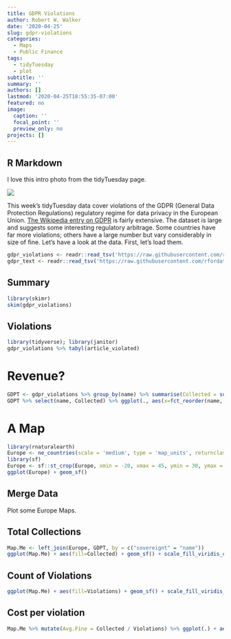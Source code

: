 ```yaml
---
title: GDPR Violations
author: Robert W. Walker
date: '2020-04-25'
slug: gdpr-violations
categories:
  - Maps
  - Public Finance
tags:
  - tidyTuesday
  - plot
subtitle: ''
summary: ''
authors: []
lastmod: '2020-04-25T18:55:35-07:00'
featured: no
image:
  caption: ''
  focal_point: ''
  preview_only: no
projects: []
---
```


## R Markdown

I love this intro photo from the tidyTuesday page.

![](https://camo.githubusercontent.com/0c831f8d61fee52c54b4edf861012ea51643195f/68747470733a2f2f776f726470726573732e736d6172746c6f6f6b2e636f6d2f77702d636f6e74656e742f75706c6f6164732f323031382f30312f676470722e706e67)

This week's tidyTuesday data cover violations of the GDPR (General Data Protection Regulations) regulatory regime for data privacy in the European Union.  [The Wikipedia entry on GDPR](https://en.wikipedia.org/wiki/General_Data_Protection_Regulation) is fairly extensive.  The dataset is large and suggests some interesting regulatory arbitrage.  Some countries have far more violations; others have a large number but vary considerably in size of fine.  Let's have a look at the data.  First, let's load them.

```r
gdpr_violations <- readr::read_tsv('https://raw.githubusercontent.com/rfordatascience/tidytuesday/master/data/2020/2020-04-21/gdpr_violations.tsv')
gdpr_text <- readr::read_tsv('https://raw.githubusercontent.com/rfordatascience/tidytuesday/master/data/2020/2020-04-21/gdpr_text.tsv')
```

## Summary


```r
library(skimr)
skim(gdpr_violations)
```

## Violations

```r
library(tidyverse); library(janitor)
gdpr_violations %>% tabyl(article_violated)
```

# Revenue?

```r
GDPT <- gdpr_violations %>% group_by(name) %>% summarise(Collected = sum(price), Violations = n())
GDPT %>% select(name, Collected) %>% ggplot(., aes(x=fct_reorder(name, Collected), y=Collected/1e7, fill=name)) + geom_col() + scale_fill_viridis_d() + coord_flip() + labs(x="Country", y="Total Fines Collected (in Millions)") + guides(fill=FALSE)
```

# A Map

```r
library(rnaturalearth)
Europe <- ne_countries(scale = 'medium', type = 'map_units', returnclass = 'sf', continent="Europe")
library(sf)
Europe <- sf::st_crop(Europe, xmin = -20, xmax = 45, ymin = 30, ymax = 73)
ggplot(Europe) + geom_sf()
```

## Merge Data

Plot some Europe Maps.

## Total Collections

```r
Map.Me <- left_join(Europe, GDPT, by = c("sovereignt" = "name"))
ggplot(Map.Me) + aes(fill=Collected) + geom_sf() + scale_fill_viridis_c()
```

## Count of Violations

```r
ggplot(Map.Me) + aes(fill=Violations) + geom_sf() + scale_fill_viridis_c()
```

## Cost per violation

```r
Map.Me %>% mutate(Avg.Fine = Collected / Violations) %>% ggplot(.) + aes(fill=Avg.Fine) + geom_sf() + labs(title="Average Fine per Violation") + scale_fill_viridis_c()
```

